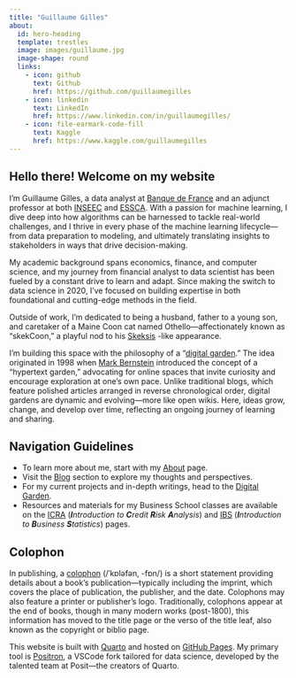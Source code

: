 ```yaml
---
title: "Guillaume Gilles"
about:
  id: hero-heading
  template: trestles
  image: images/guillaume.jpg
  image-shape: round
  links:
    - icon: github
      text: Github
      href: https://github.com/guillaumegilles
    - icon: linkedin
      text: LinkedIn
      href: https://www.linkedin.com/in/guillaumegilles/
    - icon: file-earmark-code-fill
      text: Kaggle
      href: https://www.kaggle.com/guillaumegilles
---
```



:::{#hero-heading}
## Hello there! Welcome on my website

I’m Guillaume Gilles, a data analyst at [Banque de France](https://www.banque-france.fr/en)
and an adjunct professor at both [INSEEC](https://www.inseec.com/en/)
and [ESSCA](https://www.essca.fr/en). With a passion for machine learning,
I dive deep into how algorithms can be harnessed to tackle real-world
challenges, and I thrive in every phase of the machine learning
lifecycle—from data preparation to modeling, and ultimately translating
insights to stakeholders in ways that drive decision-making.

My academic background spans economics, finance, and computer science,
and my journey from financial analyst to data scientist has been fueled
by a constant drive to learn and adapt. Since making the switch to data
science in 2020, I've focused on building expertise in both foundational
and cutting-edge methods in the field.

Outside of work, I’m dedicated to being a husband, father to a young son,
and caretaker of a Maine Coon cat named Othello—affectionately known as
"skekCoon," a playful nod to his [Skeksis](https://en.wikipedia.org/wiki/Skeksis)
-like appearance.
:::


I'm building this space with the philosophy of a "[digital garden](https://maggieappleton.com/garden-history)."
The idea originated in 1998 when [Mark Bernstein](https://www.markbernstein.org/)
introduced the concept of a "hypertext garden," advocating for online
spaces that invite curiosity and encourage exploration at one’s own pace.
Unlike traditional blogs, which feature polished articles arranged in
reverse chronological order, digital gardens are dynamic and evolving—more
like open wikis. Here, ideas grow, change, and develop over time,
reflecting an ongoing journey of learning and sharing.

## Navigation Guidelines

::: {.callout-tip}
- To learn more about me, start with my [About](about.qmd) page.
- Visit the [Blog](blog.qmd) section to explore my thoughts and perspectives.
- For my current projects and in-depth writings, head to the [Digital Garden](digital-garden.qmd).
- Resources and materials for my Business School classes are available on
  the [ICRA](teaching/intro-credit-risk-analysis/index.qmd)
  (_**I**ntroduction to **C**redit **R**isk **A**nalysis_) and
  [IBS](teaching/intro-business-statistics/index.qmd)
  (_**I**ntroduction to **B**usiness **S**tatistics_) pages.
:::

<!-- ## Now

### Reading

Yann Le Cun, ‘Quand la machine apprend: la révolution des neurones artificiels et de l'apprentissage profond’

### Programming

[Creating a AI agent](https://guillaumegilles.github.io/kaggle-llm-20-questions/) based on open source LLM: just an excuse to work on LLM, prompt engineering, fine-tuning, RAG, etc.

### Listening

**The Beatles, ‘Sgt. Pepper’s Lonely Hearts Club Band’** - CAPITOL, 1967

For the Beatles, it was a decisive goodbye to screaming crowds, world tours, and assembly-line record making.
“We were fed up with being Beatles,” Paul McCartney said decades later.
“We were not boys, we were men … artists rather than performers.”
Sgt. Pepper christened the Summer of Love with the lavish psychedelic daydream “Lucy in the Sky With Diamonds,” the jaunty Ringo Starr-sung communality anthem “With a Little Help From My Friends,” the album-closing multilayered masterwork, “A Day in the Life,” and the title track, which introduced the alter egos the Beatles had developed for the ambitious project.
“It liberated you,” McCartney said. “You could do anything.”
It is hard to imagine a more perfect setting for the Victorian jollity of John Lennon’s “Being for the Beneﬁt of Mr. Kite!” (inspired by an 1843 circus poster) or the sumptuous melancholy of McCartney’s “Fixing a Hole,” with its blend of antique shadows (a harpsichord played by the Beatles’ producer George Martin) and modern sunshine lead guitar executed with ringing precision by George Harrison).
The Sgt. Pepper premise was a license to take their music in every direction — rock spent the rest of the Sixties trying to keep up. [@stone500GreatestAlbums2023]

## Yellow Pages

::: {.callout-note}
The [yellow pages](https://en.wikipedia.org/wiki/Yellow_pages) are
telephone directories of businesses, organized by category rather than
alphabetically by business name. The directories were originally printed
on yellow paper, as opposed to white pages for non-commercial listings.
The traditional term "yellow pages" is now also applied to online
directories of businesses.
:::

### Machine Learning & Deep Learning

- [Andrej Karpathy](https://karpathy.ai/)
- [Andrew Ng](https://www.andrewng.org/)
- [Ian Goodfellow](https://www.iangoodfellow.com/)
- [Julia Silge](https://juliasilge.com/)
- [Wes McKinney](https://wesmckinney.com/)
- [Ilya Sutskever](https://www.cs.toronto.edu/~ilya/)

#### Deep Learning Conspiracy [@lecunQuandMachineApprend2019]

- [Geoffrey Hinton](https://www.cs.toronto.edu/~hinton/)
- [Yann Le Cun](https://yann.lecun.com/)
- [Yoshua Bengio](https://yoshuabengio.org/)

#### Stunning explanations

- [Distill](https://distill.pub/)
- [R2D3](http://www.r2d3.us/)
- [Christopher Olah Blog](https://colah.github.io/)
- [Anthropic Research Blog](https://www.anthropic.com/research)

### Digital Gardens

- [Maggie Appleton](https://maggieappleton.com/)
- [Tom Critchlow](https://tomcritchlow.com/)
- [Gwern Branwen](https://gwern.net/index)

### POSSE

- [Tantek Çelik](http://tantek.com/)
- [Cory Doctorow](https://craphound.com/)
- [Matt Mullenweg](https://ma.tt/) -->

## Colophon

::: {.callout-note}
In publishing, a [colophon](https://en.wikipedia.org/wiki/Colophon_(publishing))
(/ˈkɒləfən, -fɒn/) is a short statement providing details about a book’s
publication—typically including the imprint, which covers the place of
publication, the publisher, and the date. Colophons may also feature a
printer or publisher's logo. Traditionally, colophons appear at the end
of books, though in many modern works (post-1800), this information has
moved to the title page or the verso of the title leaf, also known as the
copyright or biblio page.
:::

This website is built with [Quarto](https://quarto.org/) and hosted on
[GitHub Pages](https://github.com/guillaumegilles/guillaumegilles.github.io).
My primary tool is [Positron](https://github.com/posit-dev/positron), a
VSCode fork tailored for data science, developed by the talented team at
Posit—the creators of Quarto.